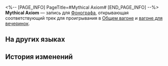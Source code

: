 <%-- [PAGE_INFO]
PageTitle=#Mythical Axiom#
[END_PAGE_INFO] --%>
{{Предмет Инфобокс
|id          = 210409
|Изображение = Предмет Mythical Axiom.png
|Тип         = Запись
|Инвентарь   = Ценные предметы
|Редкость    = 3
|Эффект      = 
|Описание    = Запись, которую можно воспроизвести на фонографе экспресса. Это может быть случайное приобретение или подарок от кого-то другого. Когда играет музыка, всплывают самые разные воспоминания: улыбки, встречи, прикосновения и волнение битвы. Может быть, поэтому, даже несмотря на стремительный прогресс общества, люди всё ещё собирают записи.<br />Текущая запись содержит трек Mythical Axiom.
}}
{{Описание|''Отправление, перерождение, испытание, возвращение... Герои подобны ряду чисел, а стихи - набор единиц и нулей.''}}
'''Mythical Axiom''' — запись для [[Фонограф]]а, открывающая соответствующий трек для проигрывания в [[Общий вагон|Общем вагоне]] и [[Вагон для вечеринок|вагоне для вечеринок]].

==На других языках==
{{На других языках
|en   = ''Mythical Axiom''
|zhs  = 《神话公理》
|zht  = 《神話公理》
|ja   = 『神話の公理』
|ko   = ≪신화의 공리≫
|es   = Axioma mítico
|fr   = ''Mythical Axiom''
|ru   = Mythical Axiom
|th   = "Mythical Axiom"
|vi   = "Công Lý Thần Thoại"
|de   = „Mythisches Axiom“
|id   = "Mythical Axiom"
|pt   = "Mythical Axiom"
}}

==История изменений==
{{История изменений|3.5}}